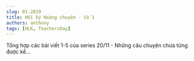 ```yaml
---
slug: 01-2019
title: Hồi ký Hoàng chuyên - Số 1
authors: anthony
tags: [HLK, TeachersDay]
---
```



Tổng hợp các bài viết 1-5 của series 20/11 - Những câu chuyện chưa từng được kể...

<!-- truncate -->

<Tabs lazy>
  <TabItem value="one" label="Kỳ 1" default>
    <FirstPost />
  </TabItem>
  <TabItem value="two" label="Kỳ 2">
    <SecondPost />
  </TabItem>
  <TabItem label="Kỳ 3" value="three">
    <ThirdPost />
  </TabItem>
  <TabItem label="Kỳ 4" value="four">
    <FourthPost />
  </TabItem>
  <TabItem label="Kỳ 5" value="five">
    <FifthPost />
  </TabItem>
</Tabs>
